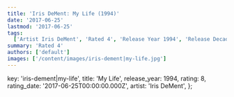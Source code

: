 ```yaml
---
title: 'Iris DeMent: My Life (1994)'
date: '2017-06-25'
lastmod: '2017-06-25'
tags:
  ['Artist Iris DeMent', 'Rated 4', 'Release Year 1994', 'Release Decade 1990']
summary: 'Rated 4'
authors: ['default']
images: ['/content/images/iris-dement|my-life.jpg']
---
```


  key: 'iris-dement|my-life',
  title: 'My Life',
  release_year: 1994,
  rating: 8,
  rating_date: '2017-06-25T00:00:00.000Z',
  artist: 'Iris DeMent',
};

<MusicRating data={data} />
